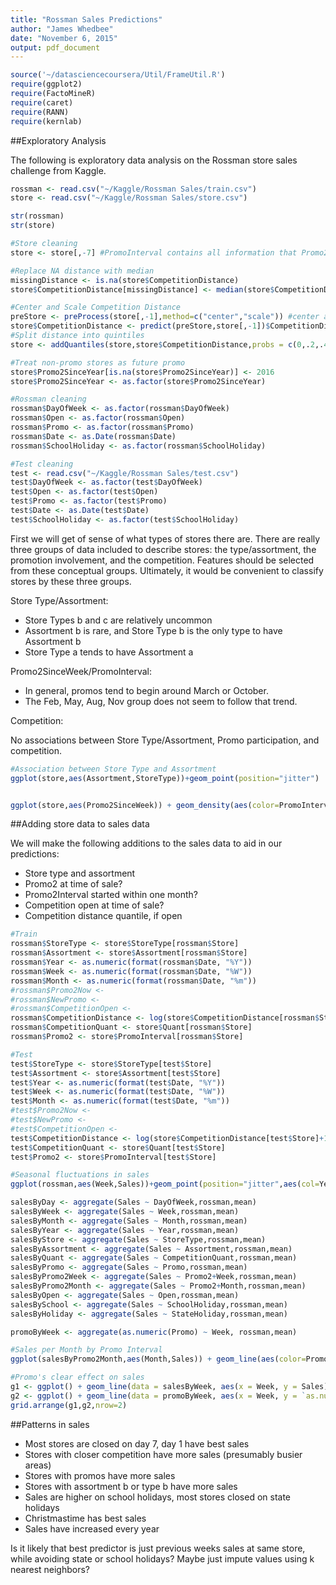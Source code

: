 ```yaml
---
title: "Rossman Sales Predictions"
author: "James Whedbee"
date: "November 6, 2015"
output: pdf_document
---
```


```r
source('~/datasciencecoursera/Util/FrameUtil.R')
require(ggplot2)
require(FactoMineR)
require(caret)
require(RANN)
require(kernlab)
```

##Exploratory Analysis

The following is exploratory data analysis on the Rossman store sales challenge from Kaggle.

```r
rossman <- read.csv("~/Kaggle/Rossman Sales/train.csv")
store <- read.csv("~/Kaggle/Rossman Sales/store.csv")

str(rossman)
str(store)

#Store cleaning
store <- store[,-7] #PromoInterval contains all information that Promo2 contains.

#Replace NA distance with median
missingDistance <- is.na(store$CompetitionDistance)
store$CompetitionDistance[missingDistance] <- median(store$CompetitionDistance,na.rm = TRUE)

#Center and Scale Competition Distance
preStore <- preProcess(store[,-1],method=c("center","scale")) #center and scale
store$CompetitionDistance <- predict(preStore,store[,-1])$CompetitionDistance
#Split distance into quintiles
store <- addQuantiles(store,store$CompetitionDistance,probs = c(0,.2,.4,.6,.8,1))

#Treat non-promo stores as future promo
store$Promo2SinceYear[is.na(store$Promo2SinceYear)] <- 2016
store$Promo2SinceYear <- as.factor(store$Promo2SinceYear)

#Rossman cleaning
rossman$DayOfWeek <- as.factor(rossman$DayOfWeek)
rossman$Open <- as.factor(rossman$Open)
rossman$Promo <- as.factor(rossman$Promo)
rossman$Date <- as.Date(rossman$Date)
rossman$SchoolHoliday <- as.factor(rossman$SchoolHoliday)

#Test cleaning
test <- read.csv("~/Kaggle/Rossman Sales/test.csv")
test$DayOfWeek <- as.factor(test$DayOfWeek)
test$Open <- as.factor(test$Open)
test$Promo <- as.factor(test$Promo)
test$Date <- as.Date(test$Date)
test$SchoolHoliday <- as.factor(test$SchoolHoliday)

```

First we will get of sense of what types of stores there are. There are really three groups of data included to describe stores: the type/assortment, the promotion involvement, and the competition. Features should be selected from these conceptual groups. Ultimately, it would be convenient to classify stores by these three groups.

Store Type/Assortment:

* Store Types b and c are relatively uncommon
* Assortment b is rare, and Store Type b is the only type to have Assortment b
* Store Type a tends to have Assortment a

Promo2SinceWeek/PromoInterval:

* In general, promos tend to begin around March or October.
* The Feb, May, Aug, Nov group does not seem to follow that trend.

Competition:



No associations between Store Type/Assortment, Promo participation, and competition.

```r
#Association between Store Type and Assortment
ggplot(store,aes(Assortment,StoreType))+geom_point(position="jitter")


ggplot(store,aes(Promo2SinceWeek)) + geom_density(aes(color=PromoInterval)) + ggtitle("Promo Year Densities per Store Type")
```

\newpage

##Adding store data to sales data

We will make the following additions to the sales data to aid in our predictions:

* Store type and assortment
* Promo2 at time of sale?
* Promo2Interval started within one month?
* Competition open at time of sale?
* Competition distance quantile, if open

```r
#Train
rossman$StoreType <- store$StoreType[rossman$Store]
rossman$Assortment <- store$Assortment[rossman$Store]
rossman$Year <- as.numeric(format(rossman$Date, "%Y"))
rossman$Week <- as.numeric(format(rossman$Date, "%W"))
rossman$Month <- as.numeric(format(rossman$Date, "%m"))
#rossman$Promo2Now <- 
#rossman$NewPromo <- 
#rossman$CompetitionOpen <- 
rossman$CompetitionDistance <- log(store$CompetitionDistance[rossman$Store]+1)
rossman$CompetitionQuant <- store$Quant[rossman$Store]
rossman$Promo2 <- store$PromoInterval[rossman$Store]

#Test
test$StoreType <- store$StoreType[test$Store]
test$Assortment <- store$Assortment[test$Store]
test$Year <- as.numeric(format(test$Date, "%Y"))
test$Week <- as.numeric(format(test$Date, "%W"))
test$Month <- as.numeric(format(test$Date, "%m"))
#test$Promo2Now <- 
#test$NewPromo <- 
#test$CompetitionOpen <- 
test$CompetitionDistance <- log(store$CompetitionDistance[test$Store]+1)
test$CompetitionQuant <- store$Quant[test$Store]
test$Promo2 <- store$PromoInterval[test$Store]

#Seasonal fluctuations in sales
ggplot(rossman,aes(Week,Sales))+geom_point(position="jitter",aes(col=Year),alpha=.1)

salesByDay <- aggregate(Sales ~ DayOfWeek,rossman,mean)
salesByWeek <- aggregate(Sales ~ Week,rossman,mean)
salesByMonth <- aggregate(Sales ~ Month,rossman,mean)
salesByYear <- aggregate(Sales ~ Year,rossman,mean)
salesByStore <- aggregate(Sales ~ StoreType,rossman,mean)
salesByAssortment <- aggregate(Sales ~ Assortment,rossman,mean)
salesByQuant <- aggregate(Sales ~ CompetitionQuant,rossman,mean)
salesByPromo <- aggregate(Sales ~ Promo,rossman,mean)
salesByPromo2Week <- aggregate(Sales ~ Promo2+Week,rossman,mean)
salesByPromo2Month <- aggregate(Sales ~ Promo2+Month,rossman,mean)
salesByOpen <- aggregate(Sales ~ Open,rossman,mean)
salesBySchool <- aggregate(Sales ~ SchoolHoliday,rossman,mean)
salesByHoliday <- aggregate(Sales ~ StateHoliday,rossman,mean)

promoByWeek <- aggregate(as.numeric(Promo) ~ Week, rossman,mean)

#Sales per Month by Promo Interval
ggplot(salesByPromo2Month,aes(Month,Sales)) + geom_line(aes(color=Promo2)) + ggtitle("Sales per Month by Promo Interval")+scale_x_discrete()

#Promo's clear effect on sales
g1 <- ggplot() + geom_line(data = salesByWeek, aes(x = Week, y = Sales))
g2 <- ggplot() + geom_line(data = promoByWeek, aes(x = Week, y = `as.numeric(Promo)`))
grid.arrange(g1,g2,nrow=2)

```

\newpage

##Patterns in sales

* Most stores are closed on day 7, day 1 have best sales
* Stores with closer competition have more sales (presumably busier areas)
* Stores with promos have more sales
* Stores with assortment b or type b have more sales
* Sales are higher on school holidays, most stores closed on state holidays
* Christmastime has best sales
* Sales have increased every year

Is it likely that best predictor is just previous weeks sales at same store, while avoiding state or school holidays? Maybe just impute values using k nearest neighbors?
